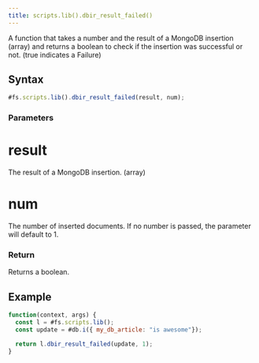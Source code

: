 ```yaml
---
title: scripts.lib().dbir_result_failed()
---
```


A function that takes a number and the result of a MongoDB insertion (array) and returns a boolean to check if the insertion was successful or not. (true indicates a Failure)

## Syntax

```js
#fs.scripts.lib().dbir_result_failed(result, num);
```

### Parameters

# result

The result of a MongoDB insertion. (array)

# num

The number of inserted documents. If no number is passed, the parameter will default to 1.

### Return

Returns a boolean.

## Example

```js
function(context, args) {
  const l = #fs.scripts.lib();
  const update = #db.i({ my_db_article: "is awesome"});

  return l.dbir_result_failed(update, 1);
}
```
